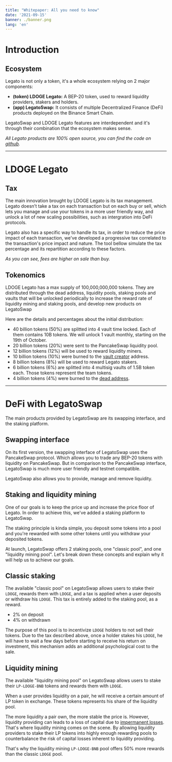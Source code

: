 ```yaml
---
title: "Whitepaper: All you need to know"
date: '2021-09-15'
banner: ./banner.png
lang: 'en'
---
```


# Introduction

## Ecosystem

Legato is not only a token, it's a whole ecosystem relying on 2 major components:

- **(token) LDOGE Legato:** A BEP-20 token, used to reward liquidity providers, stakers and holders.
- **(app) LegatoSwap:** It consists of multiple Decentralized Finance (DeFi) products deployed on the Binance Smart Chain.

LegatoSwap and LDOGE Legato features are interdependent and it's through their combination that the ecosystem makes sense.

*All Legato products are 100% open source, you can find the code on [github](https://github.com/lamboDoge/).*

---

# LDOGE Legato

## Tax

The main innovation brought by LDOGE Legato is its tax management. Legato doesn’t take a tax on each transaction but on each buy or sell,
which lets you manage and use your tokens in a more user friendly way, and unlock a lot of new scaling possibilities, such as intergration
into DeFi protocols.

Legato also has a specific way to handle its tax, in order to reduce the price impact of each transaction,
we've developed a progressive tax correlated to the transaction's price impact and nature.
The tool bellow simulate the tax percentage and its repartition according to these factors.

<TaxSimulator/>

*As you can see, fees are higher on sale than buy.*

## Tokenomics

LDOGE Legato has a max supply of 100,000,000,000 tokens. They are distributed through the dead address, liquidity pools, staking pools and
vaults that will be unlocked periodically to increase the reward rate of liquidity mining and staking pools,
and develop new products on LegatoSwap

Here are the details and percentages about the initial distribution:

- 40 billion tokens (50%) are splitted into 4 vault time locked. Each of them contains 10B tokens.
We will unlock 1 vault monthly, starting on the 19th of October.
- 20 billion tokens (20%) were sent to the PancakeSwap liquidity pool.
- 12 billion tokens (12%) will be used to reward liquidity miners.
- 10 billion tokens (10%) were burned to the [vault creator](https://bscscan.com/address/0x08ec88cc52edf0fff9b7672d4c640a915a7021bb) address.
- 8 billion tokens (8%) will be used to reward Legato stakers.
- 6 billion tokens (6%) are splitted into 4 multisig vaults of 1.5B token each. Those tokens represent the team tokens.
- 4 billion tokens (4%) were burned to the [dead address](https://bscscan.com/address/0x000000000000000000000000000000000000dead).

---

# DeFi with LegatoSwap

The main products provided by LegatoSwap are its swapping interface, and the staking platform.

## Swapping interface

On its first version, the swapping interface of LegatoSwap uses the PancakeSwap protocol.
Which allows you to trade any BEP-20 tokens with liquidity on PancakeSwap. But in comparison to the PancakeSwap interface,
LegatoSwap is much more user friendly and testnet compatible.

LegatoSwap also allows you to provide, manage and remove liquidity.

## Staking and liquidity mining

One of our goals is to keep the price up and increase the price floor of Legato. In order to achieve this,
we've added a staking platform to LegatoSwap.

The staking principle is kinda simple, you deposit some tokens into a pool and you're rewarded with some other tokens until
you withdraw your deposited tokens.

At launch, LegatoSwap offers 2 staking pools, one "classic pool", and one "liquidity mining pool". Let's break down these concepts and explain
why it will help us to achieve our goals.

## Classic staking

The available "classic pool" on LegatoSwap allows users to stake their `LDOGE`, rewards them with `LDOGE`,
and a tax is applied when a user deposits or withdraw his `LDOGE`. This tax is entirely added to the staking pool, as a reward.

- 2% on deposit
- 4% on withdrawn

The purpose of this pool is to incentivize `LDOGE` holders to not sell their tokens. Due to the tax described above,
once a holder stakes his `LDOGE`, he will have to wait a few days before starting to receive his return on investment,
this mechanism adds an additional psychological cost to the sale.

## Liquidity mining

The available "liquidity mining pool" on LegatoSwap allows users to stake their `LP-LDOGE-BNB` tokens and rewards them with `LDOGE`.

When a user provides liquidity on a pair, he will receive a certain amount of LP token in exchange. These tokens represents
his share of the liquidity pool.

The more liquidity a pair own, the more stable the price is. However, liquidity providing can leads to a loss of capital due to
[impermanent losses](https://finematics.com/impermanent-loss-explained/). That's where liquidity mining comes on the scene.
By allowing liquidity providers to stake their LP tokens into highly enough rewarding pools to counterbalance the risk of capital losses
inherent to liquidity providing.

That's why the liquidity mining `LP-LDOGE-BNB` pool offers 50% more rewards than the classic `LDOGE` pool.
